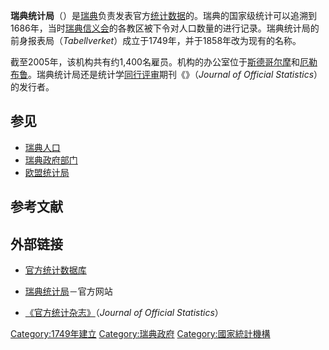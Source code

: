 {{Infobox government agency
|agency_name   = 瑞典统计局
|type          =
|nativename    = Statistiska centralbyrån
|nativename_a  =
|nativename_r  =
|logo          =
|logo_width    =
|logo_caption  =
|seal          =
|seal_width    =
|seal_caption  =
|picture       = SCB Örebro.JPG
|picture_width = 230
|picture_caption = 位于厄勒布鲁的办公室
|formed        = 1858年
|preceding1    =
|preceding2    =
<!-- (etc.) -->
|dissolved     =
|superseding   =
|jurisdiction  =
|headquarters  = [[斯德哥尔摩|斯德哥尔摩]]
|coordinates   =
|employees     = 1,350 (2015年)<ref name=ne />
|budget        =
|minister1_name  =
|minister1_pfo   =
|minister2_name  =
|minister2_pfo   =
<!-- (etc.) -->
|chief1_name     = Stefan Lundgren
|chief1_position = 局长
|chief2_name     =
|chief2_position =
<!-- (etc.) -->
|agency_type   =
|parent_department = [[财政部_(瑞典)|财政部]]
|parent_agency =
|child1_agency =
|child2_agency =
<!-- (etc.) -->
|keydocument1=
<!-- (etc.) -->
|website       = [http://www.scb.se/en_/ www.scb.se/en]
|footnotes     =
|map       =
|map_width =
|map_caption =
}}
'''瑞典统计局'''（{{lang-sv|Statistiska centralbyrån}}）是[[瑞典|瑞典]]负责发表官方[[统计学|统计数据]]的{{link-en|瑞典政府部门|Government agencies in Sweden|政府机构}}。瑞典的国家级统计可以追溯到1686年，当时[[瑞典信义会|瑞典信义会]]的各教区被下令对人口数量的进行记录。瑞典统计局的前身报表局（''Tabellverket''）成立于1749年，并于1858年改为现有的名称。

截至2005年，该机构共有约1,400名雇员。机构的办公室位于[[斯德哥尔摩|斯德哥尔摩]]和[[厄勒布鲁|厄勒布鲁]]。瑞典统计局还是统计学[[同行评审|同行评审]]期刊《{{link-en|官方统计杂志|Journal of Official Statistics|Journal of Official Statistics}}》（''Journal of Official Statistics''）的发行者。

== 参见 ==
*[[瑞典人口|瑞典人口]]
*[[瑞典政府部门|瑞典政府部门]]
*[[欧盟统计局|欧盟统计局]]

==参考文献==
{{reflist|refs=
<ref name=ne>{{cite web |url=http://www.scb.se/en_/About-us/ |title=存档副本 |accessdate=2018年1月4日 |deadurl=yes |archiveurl=https://web.archive.org/web/20170614132607/http://www.scb.se/en_/About-us/ |archivedate=2017年6月14日 |df= }}</ref>
}}
==外部链接==
*{{en}}[https://web.archive.org/web/20140508002603/http://www.ssd.scb.se/databaser/Makro/start.asp?lang=2 官方统计数据库]
*{{sv}}[http://www.scb.se/ 瑞典统计局]－官方网站
*[https://web.archive.org/web/20131113144318/http://www.jos.nu/ 《官方统计杂志》]（''Journal of Official Statistics''）

{{欧洲国家统计机构}}
{{Authority control}}
{{Sweden-stub}}
{{gov-stub|Sweden}}

[[Category:1749年建立|Category:1749年建立]]
[[Category:瑞典政府|Category:瑞典政府]]
[[Category:國家統計機構|Category:國家統計機構]]